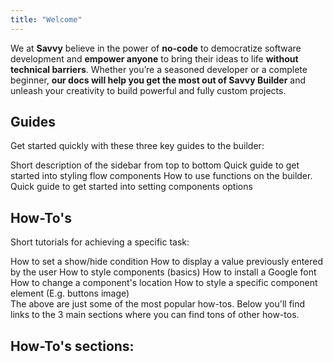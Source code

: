 ```yaml
---
title: "Welcome"
---
```


We at **Savvy** believe in the power of **no-code** to democratize software development and **empower anyone** to bring their ideas to life **without technical barriers**. Whether you’re a seasoned developer or a complete beginner, **our docs will help you get the most out of Savvy Builder** and unleash your creativity to build powerful and fully custom projects.

## Guides

Get started quickly with these three key guides to the builder:

<CardGroup cols={2}>
  <Card title="Intro to the Builder" icon="hammer" href="/guides/intro-to-the-builder" iconType="duotone">
    Short description of the sidebar from top to bottom
  </Card>
  <Card title="Designer Card" icon="paintbrush-fine" href="/guides/designer-card" iconType="duotone">
    Quick guide to get started into styling flow components
  </Card>
  <Card title="Working with Logic" icon="calculator-simple" href="/guides/working-with-logic" iconType="duotone">
    How to use functions on the builder.
  </Card>
  <Card title="Options Card" icon="option" href="/guides/options-card" iconType="duotone">
    Quick guide to get started into setting components options
  </Card>
</CardGroup>


## How-To's

Short tutorials for achieving a specific task:

<CardGroup cols={3}>
  <Card title="Show/Hide Conditions" icon="eye-slash" iconType="duotone">
    How to set a show/hide condition
  </Card>
  <Card title="Templating" icon="sitemap" iconType="duotone">
    How to display a value previously entered by the user
  </Card>
  <Card title="Styling components" icon="brush" iconType="duotone">
    How to style components (basics)
  </Card>
  <Card title="Using G Fonts" icon="google" iconType="duotone">
    How to install a Google font
  </Card>
  <Card title="Moving Components" icon="wheelchair-move"iconType="duotone">
    How to change a component's location
  </Card>
  <Card title="Slecting Selectors" icon="stop" iconType="duotone">
   How to style a specific component element (E.g. buttons image)
  </Card>
</CardGroup>

<br />

<Note>
The above are just some of the most popular how-tos. Below you'll find links to the 3 main sections where you can find tons of other how-tos.
</Note>

## How-To's sections:

<CardGroup cols={3}>
  <Card title="Designer How-To's" icon="paintbrush-fine" href="/how-tos/design-how-tos" iconType="duotone">
  </Card>
  <Card title="Logic How-To's" icon="calculator-simple" href="/how-tos/logic-how-tos" iconType="duotone">
  </Card>
  <Card title="General How-To's" icon="gear" href="/how-tos/general-how-tos" iconType="duotone">
  </Card>
</CardGroup>
